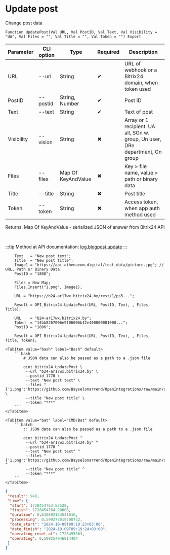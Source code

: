 ﻿---
sidebar_position: 2
---


# Update post
 Change post data



`Function UpdatePost(Val URL, Val PostID, Val Text, Val Visibility = "UA", Val Files = "", Val Title = "", Val Token = "") Export`

  | Parameter | CLI option | Type | Required | Description |
  |-|-|-|-|-|
  | URL | --url | String | &#x2714; | URL of webhook or a Bitrix24 domain, when token used |
  | PostID | --postid | String, Number | &#x2714; | Post ID |
  | Text | --text | String | &#x2714; | Text of post |
  | Visibility | --vision | String | &#x2716; | Array or 1 recipient: UA all, SGn w. group, Un user, DRn department, Gn group |
  | Files | --files | Map Of KeyAndValue | &#x2716; | Key > file name, value > path or binary data |
  | Title | --title | String | &#x2716; | Post title |
  | Token | --token | String | &#x2716; | Access token, when app auth method used |

  
  Returns:  Map Of KeyAndValue - serialized JSON of answer from Bitrix24 API

<br/>

:::tip
Method at API documentation: [log.blogpost.update](https://dev.1c-bitrix.ru/rest_help/log/log_blogpost_update.php)
:::
<br/>



```bsl title="1C:Enterprise/OneScript code example"
    Text   = "New post text";
    Title  = "New post title";
    Image1 = "https://api.athenaeum.digital/test_data/picture.jpg"; // URL, Path or Binary Data
    PostID = "1808";

    Files = New Map;
    Files.Insert("1.png", Image1);

    URL = "https://b24-ar17wx.bitrix24.by/rest/1/ps5...";

    Result = OPI_Bitrix24.UpdatePost(URL, PostID, Text, , Files, Title);

    URL    = "b24-ar17wx.bitrix24.by";
    Token  = "14bb8267006e9f06006b12e400000001000...";
    PostID = "1806";

    Result = OPI_Bitrix24.UpdatePost(URL, PostID, Text, , Files, Title, Token);
```
 

 <Tabs>
  
    <TabItem value="bash" label="Bash" default>
        ```bash
            # JSON data can also be passed as a path to a .json file
            
            oint bitrix24 UpdatePost \
             --url "b24-ar17wx.bitrix24.by" \
             --postid 1770 \
             --text "New post text" \
             --files "{'1.png':'https://github.com/Bayselonarrend/OpenIntegrations/raw/main/service/test_data/picture.jpg'}" \
             --title "New post title" \
             --token "***"
        ```
    </TabItem>
  
    <TabItem value="bat" label="CMD/Bat" default>
        ```batch
            :: JSON data can also be passed as a path to a .json file
            
            oint bitrix24 UpdatePost ^
             --url "b24-ar17wx.bitrix24.by" ^
             --postid 1770 ^
             --text "New post text" ^
             --files "{'1.png':'https://github.com/Bayselonarrend/OpenIntegrations/raw/main/service/test_data/picture.jpg'}" ^
             --title "New post title" ^
             --token "***"
        ```
    </TabItem>
</Tabs>


```json title="Result"
{
 "result": 948,
 "time": {
  "start": 1728454763.57528,
  "finish": 1728454764.20608,
  "duration": 0.630802154541016,
  "processing": 0.599277019500732,
  "date_start": "2024-10-09T09:19:23+03:00",
  "date_finish": "2024-10-09T09:19:24+03:00",
  "operating_reset_at": 1728455363,
  "operating": 0.599257946014404
 }
}
```
